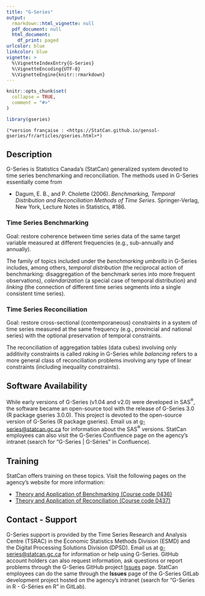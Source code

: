 ```yaml
---
title: "G-Series"
output:
  rmarkdown::html_vignette: null
  pdf_document: null
  html_document:
    df_print: paged
urlcolor: blue
linkcolor: blue
vignette: >
  %\VignetteIndexEntry{G-Series}
  %\VignetteEncoding{UTF-8}
  %\VignetteEngine{knitr::rmarkdown}
---
```


```r
knitr::opts_chunk$set(
  collapse = TRUE,
  comment = "#>"
)
```

```r
library(gseries)
```

<!-- Display the link to the French web page only when rendering an HTML document
     (e.g., not when rendering the PDF version)
     
     => the Pandoc "fenced_div" below (::: {.pkgdown-devel} <...> :::) is used to avoid 
        having the link generated in the pkgdown website vignette page
     => the link would only show in the "development" version of the pkgdown website
        (`development: mode: devel` in `_pkdown.yml` or `development: mode: auto` with a 4-level 
        version number in the DESCRIPTION file), which we do not use for gseries (we set 
        `development: mode: release` in `_pkdown.yml`, resulting in a single "release" website 
        regardless of the version number -->
::: {.pkgdown-devel}
```asis
(*version française : <https://StatCan.github.io/gensol-gseries/fr/articles/gseries.html>*)
```
:::

## Description

G-Series is Statistics Canada's (StatCan) generalized system devoted to time series benchmarking and reconciliation. The methods used in G-Series essentially come from

* Dagum, E. B., and P. Cholette (2006). *Benchmarking, Temporal Distribution and Reconciliation Methods of Time Series*. Springer-Verlag, New York, Lecture Notes in Statistics, #186.

### Time Series Benchmarking
Goal: restore coherence between time series data of the same target variable measured at different frequencies (e.g., sub-annually and annually). 

The family of topics included under the *benchmarking umbrella* in G-Series includes, among others, *temporal distribution* (the reciprocal action of benchmarking: disaggregation of the benchmark series into more frequent observations), *calendarization* (a special case of temporal distribution) and *linking* (the connection of different time series segments into a single consistent time series). 

### Time Series Reconciliation
Goal: restore cross-sectional (contemporaneous) constraints in a system of time series measured at the same frequency (e.g., provincial and national series) with the optional preservation of temporal constraints. 

The reconciliation of aggregation tables (data cubes) involving only additivity constraints is called *raking* in G-Series while *balancing* refers to a more general class of reconciliation problems involving any type of linear constraints (including inequality constraints). 


## Software Availability

While early versions of G-Series (v1.04 and v2.0) were developed in SAS^®^, the software became an open-source tool with the release of G-Series 3.0 (R package gseries 3.0.0). This project is devoted to the open-source version of G-Series (R package gseries). Email us at [g-series@statcan.gc.ca](mailto:g-series@statcan.gc.ca) for information about the SAS^®^ versions. StatCan employees can also visit the G-Series Confluence page on the agency's intranet (search for "G-Series | G-Séries" in Confluence).


## Training

StatCan offers training on these topics. Visit the following pages on the agency's website for more information:

* [Theory and Application of Benchmarking (Course code 0436)](https://www.statcan.gc.ca/en/training/statistical/0436)
* [Theory and Application of Reconciliation (Course code 0437)](https://www.statcan.gc.ca/en/training/surveys/0437)


## Contact - Support

G-Series support is provided by the Time Series Research and Analysis Centre (TSRAC) in the Economic Statistics Methods Division (ESMD) and the Digital Processing Solutions Division (DPSD). Email us at [g-series@statcan.gc.ca](mailto:g-series@statcan.gc.ca) for information or help using G-Series. GitHub account holders can also request information, ask questions or report problems through the G-Series GitHub project [Issues](https://github.com/StatCan/gensol-gseries/issues) page. StatCan employees can do the same through the **Issues** page of the G-Series GitLab development project hosted on the agency's intranet (search for "G-Series in R - G-Séries en R" in GitLab).
